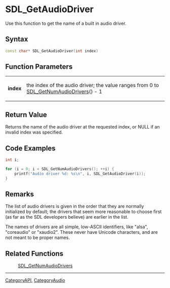 
= SDL_GetAudioDriver =
Use this function to get the name of a built in audio driver.


== Syntax ==
<syntaxhighlight lang='c++'>
const char* SDL_GetAudioDriver(int index)
</syntaxhighlight>
== Function Parameters ==
{|
|'''index''' 
|the index of the audio driver; the value ranges from 0 to [[SDL_GetNumAudioDrivers]]() - 1 
|}


== Return Value ==
Returns the name of the audio driver at the requested index, or NULL if an invalid index was specified.

== Code Examples ==
<syntaxhighlight lang='c++'>
int i;

for (i = 0; i < SDL_GetNumAudioDrivers(); ++i) {
    printf("Audio driver %d: %s\n", i, SDL_GetAudioDriver(i));
}
</syntaxhighlight>

== Remarks ==
The list of audio drivers is given in the order that they are normally initialized by default; the drivers that seem more reasonable to choose first (as far as the SDL developers believe) are earlier in the list.

The names of drivers are all simple, low-ASCII identifiers, like "alsa", "coreaudio" or "xaudio2". These never have Unicode characters, and are not meant to be proper names.

== Related Functions ==
: [[SDL_GetNumAudioDrivers]]

----
[[CategoryAPI]], [[CategoryAudio]]
